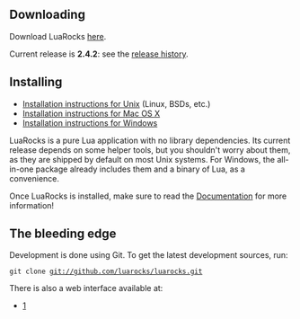 == Downloading ==

Download LuaRocks [https://luarocks.github.io/luarocks/releases here].

Current release is '''2.4.2''': see the [[Release history|release history]].

== Installing ==

* [[Installation instructions for Unix]] (Linux, BSDs, etc.)
* [[Installation instructions for Mac OS X]]
* [[Installation instructions for Windows]]

LuaRocks is a pure Lua application with no library dependencies. Its current release depends on some helper tools, but you shouldn't worry about them, as they are shipped by default on most Unix systems. For Windows, the all-in-one package already includes them and a binary of Lua, as a convenience.

Once LuaRocks is installed, make sure to read the [[Documentation]] for more information!

== The bleeding edge ==

Development is done using Git. To get the latest development sources, run:

 git clone git://github.com/luarocks/luarocks.git

There is also a web interface available at:

* [http://github.com/luarocks/luarocks]
